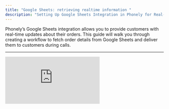 ```yaml
---
title: "Google Sheets: retrieving realtime information "
description: "Setting Up Google Sheets Integration in Phonely for Real-Time Order Tracking"
---
```


Phonely’s Google Sheets integration allows you to provide customers with real-time updates about their orders. This guide will walk you through creating a workflow to fetch order details from Google Sheets and deliver them to customers during calls.

---

<iframe src="https://www.loom.com/embed/187d3ec0a086497abfc53d8638370f25" title="Loom video player" frameborder="0" className="w-full aspect-video rounded-xl" allow="accelerometer; autoplay; clipboard-write; encrypted-media; gyroscope; picture-in-picture; web-share" allowfullscreen />

## Overview

With this integration, you can:

- Look up order information in real time, such as status, shipping date, or product details.
- Automate responses to common order inquiries without human intervention.
- Leverage Google Sheets to store and organize data for seamless integration with Phonely.

## Steps to Set Up the Integration

### Step 1: Set a Trigger in the Workflow

1. Navigate to **Agent Design** and select the **Workflows** tab.
2. Create a new **Start Flow Block** and configure it to trigger when a customer asks about their order.
   - For example, the workflow could activate when the customer mentions _“order status”_ or similar phrases.

### Step 2: Gather the Customer’s Order Number

1. Use a **Question Block** to ask the customer for their order number.
2. Save the response as a variable (e.g., `order_number`).
   - You can use alternative blocks like **Multi-Ask** or **Prompt blocks**, but in this example, we’re using a **Question Block** for simplicity.

\> **Pro Tip:** Encourage customers to spell out their order number for better transcription accuracy.

### Step 3: Connect to Google Sheets

1. Integrate your Google Sheet with Phonely by selecting the **Google Sheets Integration** option in the Workflow menu.
2. Use the **Search a Row** function to:
   - Retrieve data from a specific column in the spreadsheet (e.g., match the `order_number` variable).
   - Search across all rows and columns to find relevant information.
3. Sync the spreadsheet by selecting the file and tab you want to use. If needed, click **Reconnect** to refresh the connection.

_Optional:_ Choose whether to include all Google Sheets data in the AI agent’s context. This can help the AI reference the data more dynamically during the call.

### Step 4: Display the Information

1. Add a **Prompt Block** to inform the customer of their order details.
2. Use variables pulled from Google Sheets, such as:
   - **Order Status:** “Your order is currently [shipped, processing, etc.].”
   - **Shipping Date:** “It is scheduled to ship on [date].”
   - **Product Name or ID:** Include additional details if necessary.

### Step 5: Customize the Output

- Include as many details as needed, such as product descriptions, estimated delivery dates, or tracking links.
- Ensure all information dynamically updates in real time, thanks to the synced Google Sheet.

## Example Use Case

A customer calls to check the status of their order:

1. The AI prompts the customer for their order number.
2. Using the Google Sheets integration, Phonely retrieves the order status, shipping date, and other relevant information.
3. The AI informs the customer:
   - “Your order is currently **shipped**. It was dispatched on **January 10th** and is expected to arrive by **January 15th**.”

## Pro Tips for Maximizing Efficiency

1. **Automate Updates:** Use tools like Zapier to automatically update your Google Sheets with new order data from your CRM or shipping provider.
2. **Include Multiple Variables:** Add as much relevant data as possible (e.g., product details, tracking numbers) for a more comprehensive response.
3. **Optimize Workflow Logic:** Use filters to ensure accurate matches between customer input and your data.

## Conclusion

With Phonely’s Google Sheets integration, you can automate complex tasks, such as order tracking, and provide real-time, accurate updates to your customers. This setup reduces the need for manual intervention, saving time and improving customer satisfaction.

For more help or advanced configurations, visit **Phonely’s Support Center**.